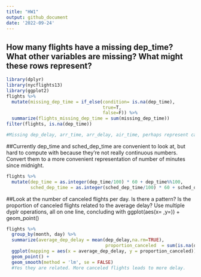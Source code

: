 ```yaml
---
title: "HW1"
output: github_document
date: '2022-09-24'
---
```


## How many flights have a missing dep_time? What other variables are missing? What might these rows represent?
```r
library(dplyr)
library(nycflights13)
library(ggplot2)
flights %>%
  mutate(missing_dep_time = if_else(condition= is.na(dep_time),
                                    true=T,
                                    false=F)) %>%
  summarize(flights_missing_dep_time = sum(missing_dep_time))
filter(flights, is.na(dep_time))

#Missing dep_delay, arr_time, arr_delay, air_time, perhaps represent canceled flights.
```

##Currently dep_time and sched_dep_time are convenient to look at, but hard to compute with because they’re not really continuous numbers. Convert them to a more convenient representation of number of minutes since midnight.
```r
flights %>%
  mutate(dep_time = as.integer(dep_time/100) * 60 + dep_time%%100,
         sched_dep_time = as.integer(sched_dep_time/100) * 60 + sched_dep_time%%100)
```
##Look at the number of canceled flights per day. Is there a pattern? Is the proportion of canceled flights related to the average delay? Use multiple dyplr operations, all on one line, concluding with ggplot(aes(x= ,y=)) + geom_point()
```r
flights %>%
  group_by(month, day) %>%
  summarize(average_dep_delay = mean(dep_delay,na.rm=TRUE),
                                     proportion_canceled  = sum(is.na(dep_time)/n())) %>%
  ggplot(mapping = aes(x = average_dep_delay, y = proportion_canceled)) +
  geom_point() +
  geom_smooth(method = 'lm', se = FALSE)
  #Yes they are related. More canceled flights leads to more delay.
```